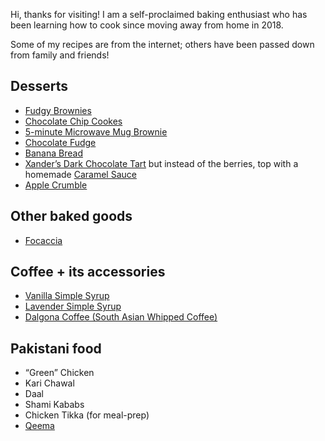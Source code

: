 
Hi, thanks for visiting! I am a self-proclaimed baking enthusiast who has been learning how to cook since moving away from home in 2018. 

Some of my recipes are from the internet; others have been passed down from family and friends! 

## Desserts

* [Fudgy Brownies](desserts/brownies.html)
* [Chocolate Chip Cookes](desserts/choc_chip_cookies.html)
* [5-minute Microwave Mug Brownie](desserts/mug_brownie.html)
* [Chocolate Fudge](desserts/fudge.html)
* [Banana Bread](https://sallysbakingaddiction.com/best-banana-bread-recipe/)
* [Xander's Dark Chocolate Tart](https://www.joyousapron.com/no-bake-chocolate-tart/#recipe) but instead of the berries, top with a homemade [Caramel Sauce](https://sallysbakingaddiction.com/homemade-salted-caramel-recipe/)
* [Apple Crumble](desserts/apple_crumble.html)

## Other baked goods

* [Focaccia](https://www.youtube.com/shorts/bmO6CIOrDEU?si=4mHCY9K-x_3Hv9xy)

## Coffee + its accessories 

* [Vanilla Simple Syrup](coffee-accessories/vanilla_simple_syrup.html)
* [Lavender Simple Syrup](https://www.thespruceeats.com/diy-lavender-simple-syrup-760293)
* [Dalgona Coffee (South Asian Whipped Coffee)](coffee-accessories/dalgona_coffee.html)

## Pakistani food

* "Green" Chicken
* Kari Chawal
* Daal
* Shami Kababs
* Chicken Tikka (for meal-prep)
* [Qeema](pakistani-food/qeema.html)
